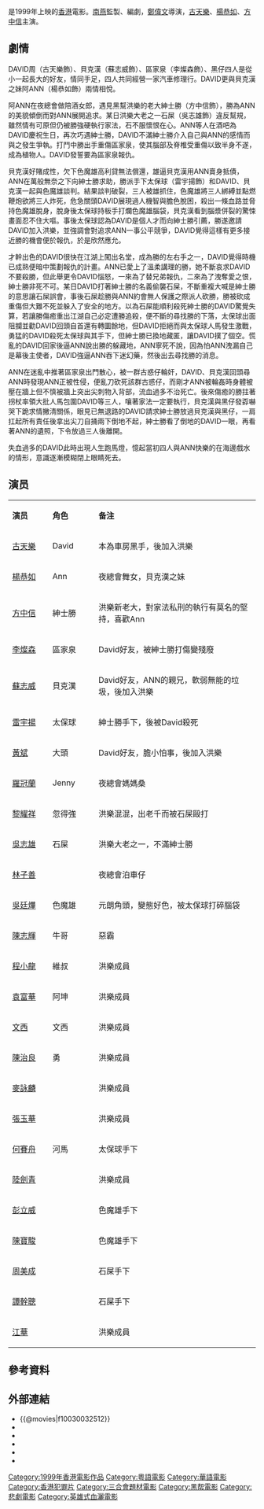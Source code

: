 {{來源|time=2017-01-25T18:56:18+00:00}}
{{擴充|time=2017-01-25T18:56:18+00:00}}
{{Infobox film
| name                          = 新家法
| original_name <!-- 英文名 --> = ''{{lang|en|Rules of the Game}}''
| image                         = 
| director<!-- 導演 -->         = [[鄭偉文|鄭偉文]]
| producer <!-- 監製 -->        = [[南燕_(編劇)|南燕]]
| writer  <!-- 編劇 -->         = [[南燕_(編劇)|南燕]]
| starring <!-- 主演 -->        = [[古天樂|古天樂]] <br> [[楊恭如|楊恭如]] <br> [[方中信|方中信]]
| music <!-- 配樂 -->           = [[羅堅|羅堅]] <br> [[郭熾賢|郭熾賢]]
| cinematography <!-- 攝影 -->  = [[陳廣鴻|陳廣鴻]]
| editing <!-- 剪接 -->         = [[李廣添|李廣添]]
| distributor <!-- 發行商 -->   = 
| released  <!-- 上映日期 -->   = {{HKG}}：{{start date|1999|9|10}}
| runtime  <!-- 片长时间 -->    = 95分鐘
| country  <!-- 产地 -->        = {{香港電影產地}}
| language                      = [[粤语|粤语]]
| budget  <!-- 预算花费 -->     =
| gross  <!-- 票房 -->          = 
}}

{{engname|《新家法》|''Rules of the Game''}}是1999年上映的[[香港|香港]]電影。[[南燕|南燕]]監製、編劇，[[鄭偉文|鄭偉文]]導演，[[古天樂|古天樂]]、[[楊恭如|楊恭如]]、[[方中信|方中信]]主演。

== 劇情 ==
DAVID周（古天樂飾）、貝克漢（蘇志威飾）、區家泉（李燦森飾）、黑仔四人是從小一起長大的好友，情同手足，四人共同經營一家汽車修理行。DAVID更與貝克漢之妹阿ANN（楊恭如飾）兩情相悅。

阿ANN在夜總會做陪酒女郎，遇見黑幫洪樂的老大紳士勝（方中信飾），勝為ANN的美貌傾倒而對ANN展開追求。某日洪樂大老之一石屎（吳志雄飾）違反幫規，雖然情有可原但仍被勝強硬執行家法，石不服懷恨在心。ANN等人在酒吧為DAVID慶祝生日，再次巧遇紳士勝，DAVID不滿紳士勝介入自己與ANN的感情而與之發生爭執。打鬥中勝出手重傷區家泉，使其腦部及脊椎受重傷以致半身不遂，成為植物人。DAVID發誓要為區家泉報仇。

貝克漢好賭成性，欠下色魔雄高利貸無法償還，雄逼貝克漢用ANN賣身抵債，ANN在萬般無奈之下向紳士勝求助，勝派手下太保球（雷宇揚飾）和DAVID、貝克漢一起與色魔雄談判。結果談判破裂，三人被雄抓住，色魔雄將三人綁縛並點燃鞭炮欲將三人炸死，危急關頭DAVID展現過人機智與膽色脫困，殺出一條血路並脅持色魔雄脫身，脫身後太保球持板手打爛色魔雄腦袋，貝克漢看到腦漿併裂的驚悚畫面忍不住大嘔。事後太保球認為DAVID是個人才而向紳士勝引薦，勝遂邀請DAVID加入洪樂，並強調會對追求ANN一事公平競爭，DAVID覺得這樣有更多接近勝的機會便於報仇，於是欣然應允。

才幹出色的DAVID很快在江湖上闖出名堂，成為勝的左右手之一，DAVID覺得時機已成熟便暗中策劃報仇的計畫。ANN已愛上了溫柔講理的勝，她不斷哀求DAVID不要殺勝，但此舉更令DAVID惱怒，一來為了替兄弟報仇，二來為了洩奪愛之恨，紳士勝非死不可。某日DAVID打著紳士勝的名義偷襲石屎，不斷重複大喊是紳士勝的意思讓石屎誤會，事後石屎趁勝與ANN約會無人保護之際派人砍勝，勝被砍成重傷但大難不死並躲入了安全的地方。以為石屎能順利殺死紳士勝的DAVID驚覺失算，若讓勝傷癒重出江湖自己必定遭勝追殺，便不斷的尋找勝的下落，太保球出面阻攔並勸DAVID回頭自首還有轉圜餘地，但DAVID拒絕而與太保球人馬發生激戰，勇猛的DAVID殺死太保球與其手下，但紳士勝已換地藏匿，讓DAVID撲了個空。慌亂的DAVID回家後逼ANN說出勝的躲藏地，ANN寧死不說，因為怕ANN洩漏自己是幕後主使者，DAVID強逼ANN吞下迷幻藥，然後出去尋找勝的消息。

ANN在迷亂中推著區家泉出門散心，被一群古惑仔輪奸，DAVID、貝克漢回頭尋ANN時發現ANN正被性侵，便亂刀砍死該群古惑仔，而剛才ANN被輪姦時身體被壓在牆上但不慎被牆上突出尖刺物入背部，流血過多不治死亡。後來傷癒的勝拄著拐杖率領大批人馬包圍DAVID等三人，嚷著家法一定要執行，貝克漢與黑仔發孬嚇哭下跪求情撇清關係，眼見已無退路的DAVID請求紳士勝放過貝克漢與黑仔，一肩扛起所有責任後拿出尖刀自捅兩下倒地不起，紳士勝看了倒地的DAVID一眼，再看著ANN的遺照，下令放過三人後離開。

失血過多的DAVID此時出現人生跑馬燈，憶起當初四人與ANN快樂的在海邊戲水的情形，意識逐漸模糊閉上眼睛死去。

== 演员 ==
{|class="wikitable " width="60%"
|- style="background:cornflowerblue; color:white" align=center
|style="width:10%"|'''演员'''||style="width:10%"|'''角色'''||style="width:40%"|'''备注'''
|-
| [[古天樂|古天樂]]   || David || 本為車房黑手，後加入洪樂
|-
| [[楊恭如|楊恭如]]   || Ann || 夜總會舞女，貝克漢之妹
|-
| [[方中信|方中信]]   || 紳士勝 || 洪樂新老大，對家法私刑的執行有莫名的堅持，喜歡Ann
|-
| [[李燦森|李燦森]]   || 區家泉 || David好友，被紳士勝打傷變殘廢
|-
| [[蘇志威|蘇志威]]   || 貝克漢 || David好友，ANN的親兄，軟弱無能的垃圾，後加入洪樂
|-
| [[雷宇揚|雷宇揚]]   || 太保球 || 紳士勝手下，後被David殺死
|-
| [[黃斌|黃斌]]   || 大頭 || David好友，膽小怕事，後加入洪樂
|-
| [[羅冠蘭|羅冠蘭]]   || Jenny || 夜總會媽媽桑
|-
| [[黎耀祥|黎耀祥]]   || 忽得強 || 洪樂混混，出老千而被石屎毆打
|-
| [[吳志雄|吳志雄]]   || 石屎 || 洪樂大老之一，不滿紳士勝
|-
| [[林子善|林子善]]   || || 夜總會泊車仔
|-
| [[吳廷燁|吳廷燁]]   || 色魔雄 || 元朗角頭，變態好色，被太保球打碎腦袋
|-
| [[陳志輝_(演員)|陳志輝]]   || 牛哥 || 惡霸
|-
| [[程小龍|程小龍]]   || 維叔 || 洪樂成員
|-
| [[袁富華|袁富華]]   || 阿坤 || 洪樂成員
|-
| [[文西|文西]]   || 文西 || 洪樂成員
|-
| [[陳治良|陳治良]]   || 勇 || 洪樂成員
|-
| [[麥詠麟|麥詠麟]]   ||  || 洪樂成員
|-
| [[張玉華|張玉華]]   || || 洪樂成員
|-
| [[何賽舟|何賽舟]]   || 河馬 || 太保球手下
|-
| [[陸劍青|陸劍青]]   || || 洪樂成員
|-
| [[彭立威|彭立威]]   || || 色魔雄手下
|-
| [[陳寶駿|陳寶駿]]   || || 色魔雄手下
|-
| [[周美成|周美成]]   || || 石屎手下
|-
| [[譚幹聰|譚幹聰]]   || || 石屎手下
|-
| [[江華|江華]]  ||  || 洪樂成員
|}

==參考資料==
<div class="references-small">
<references />
</div>

== 外部連結 ==
*{{@movies|f10030032512}}
*{{hkmdb title|8453}}
*{{Mtime|15862}}
*{{douban}}
*{{rotten-tomatoes|rules_of_the_game}}
*{{imdb title|0885523}}

{{古天樂主要電影}}
[[Category:1999年香港電影作品|Category:1999年香港電影作品]]
[[Category:粵語電影|Category:粵語電影]]
[[Category:華語電影|Category:華語電影]]
[[Category:香港犯罪片|Category:香港犯罪片]]
[[Category:三合會題材電影|Category:三合會題材電影]]
[[Category:黑帮電影|Category:黑帮電影]]
[[Category:悲劇電影|Category:悲劇電影]]
[[Category:英雄式血灑電影|Category:英雄式血灑電影]]